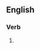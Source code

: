 ==English==

===Verb===
{{head|en|present participle}}

# {{present participle of|curtail|lang=en|nocat=1}}